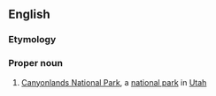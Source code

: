 {{also|canyonlands}}
==English==
{{wikipedia}}

===Etymology===
{{compound|en|canyon|lands}}

===Proper noun===
{{en-proper noun}}

# [[w:Canyonlands National Park|Canyonlands National Park]], a [[national park]] in [[Utah]]
